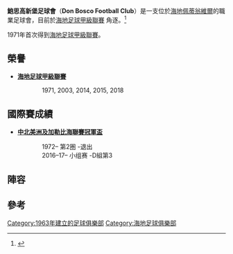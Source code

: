 {{Infobox football club
| clubname = 鮑思高新堡
| image    = 
| fullname = Don Bosco Football Club
| nickname = 
| founded  = {{start date and age|1963}}<ref>{{Cite web |url=http://www.haiti-reference.com/loisirs/football/equipes.php |title=Haiti Reference: Le Football Haitien: Équipes et Clubs |access-date=2015-09-13 |archive-date=2017-07-07 |archive-url=https://web.archive.org/web/20170707131333/http://www.haiti-reference.com/loisirs/football/equipes.php |dead-url=no }}</ref> 
| city     = [[海地|海地]][[佩蒂翁維爾|佩蒂翁維爾]]
| ground   = [[Stade_Pétionville|Stade Pétionville]]
| capacity = 5,000
| chairman = 
| manager  = 
| league   = [[海地足球甲級聯賽|海地足球甲級聯賽]]
| season   = 2016
| position = 海地甲，第 3 位
| pattern_la1=|pattern_b1=_blackstripes|pattern_ra1=|
  leftarm1=000000|body1=FFBF00|rightarm1=000000|shorts1=FFBF00|socks1=FFBF00|
}}

'''鮑思高新堡足球會'''（'''Don Bosco Football Club'''）是一支位於[[海地|海地]][[佩蒂翁維爾|佩蒂翁維爾]]的職業足球會，目前於[[海地足球甲級聯賽|海地足球甲級聯賽]] 角逐。<ref name ="Historical Dictionary">{{cite web |url=https://books.google.com/books?id=2mJB8hZzjxIC&pg=PA121&lpg=PA121&dq=Cavaly+haiti+football&source=bl&ots=Q5w1Lqr47J&sig=ShLRSBRfBjbz4nZ3FVLSBE2Ys-Q&hl=en&sa=X&ei=Sj_QVJaNIo7IsATerYDYDg&ved=0CC0Q6AEwAzgK#v=snippet&q=Don%20Bosco&f=false |title=Historical Dictionary of Haiti |author=Hall, Michael R. |page=232 |year=2012 |isbn=9780810875494 |accessdate=14 May 2015 |archive-date=2016-04-16 |archive-url=https://web.archive.org/web/20160416192110/https://books.google.com/books?id=2mJB8hZzjxIC&pg=PA121&lpg=PA121&dq=Cavaly+haiti+football&source=bl&ots=Q5w1Lqr47J&sig=ShLRSBRfBjbz4nZ3FVLSBE2Ys-Q&hl=en&sa=X&ei=Sj_QVJaNIo7IsATerYDYDg&ved=0CC0Q6AEwAzgK#v=snippet&q=Don%20Bosco&f=false |dead-url=no }}</ref>

1971年首次得到[[海地足球甲級聯賽|海地足球甲級聯賽]]。

==榮譽==
*'''[[海地足球甲級聯賽|海地足球甲級聯賽]]'''
:: 1971, 2003, 2014, 2015, 2018

==國際賽成績==
*'''[[中北美洲及加勒比海聯賽冠軍盃|中北美洲及加勒比海聯賽冠軍盃]]'''
::1972– 第2圏 -退出
::2016–17– 小组赛 -D組第3

==陣容==
{{Fs start}}
{{Fs player|no=1|nat=Haiti|name=[[Yvenel_Normil|Yvenel Normil]]|pos=GK}}
{{Fs player|no=|nat=Haiti|name=[[Pierre_Richard_Bruny|Pierre Richard Bruny]]|pos=DF}}
{{Fs player|no=|nat=Haiti|name=[[Saurel_Olrish|Saurel Olrish]]|pos=DF}}
{{Fs player|no=|nat=Haiti|name=[[Alain_François|Alain François]]|pos=DF}}
{{Fs player|no=|nat=Haiti|name=[[Windsor_Noncent|Windsor Noncent]]|pos=DF}}
{{Fs player|no=|nat=Haiti|name=[[Danny_Darius|Danny Darius]]|pos=DF}}
{{Fs player|no=|nat=Haiti|name=[[Joineus_Michelet|Joineus Michelet]]|pos=MF}}
{{Fs player|no=|nat=Haiti|name=[[James_St_Cyr|James St Cyr]]|pos=MF}}
{{Fs player|no=|nat=Haiti|name=[[Yveson_Etienne|Yveson Etienne]]|pos=FW}}
{{Fs player|no=|nat=Haiti|name=[[Reginald_Herteulou|Reginald Herteulou]]|pos=FW}}
{{Fs player|no=|nat=Haiti|name=[[Wadson_Augustin|Wadson Augustin]]|pos=FW}}
{{Fs player|no=|nat=Haiti|name=[[Jean-Philippe_Peguero|Jean-Philippe Peguero]]|pos=FW}}
{{Fs mid}}
{{Fs player|no=|nat=Haiti|name=[[Philbert_Dorceus|Philbert Dorceus]]|pos=}}
{{Fs player|no=|nat=Haiti|name=[[Sylvestre_Noel|Sylvestre Noel]]|pos=}}
{{Fs player|no=|nat=Haiti|name=[[Frederic_Simon|Frederic Simon]]|pos=}}
{{Fs player|no=|nat=Haiti|name=[[Stanley_Sanon|Stanley Sanon]]|pos=}}
{{Fs player|no=|nat=Haiti|name=[[Othniel_Rosard|Othniel Rosard]]|pos=}}
{{Fs player|no=|nat=Haiti|name=[[Benet_Philippe|Benet Philippe]]|pos=}}
{{Fs player|no=|nat=Haiti|name=[[Mathieu_Nikelson|Mathieu Nikelson]]|pos=}}
{{Fs player|no=|nat=Haiti|name=[[Jean_Garry_Guillaume|Jean Garry Guillaume]]|pos=}}
{{Fs player|no=|nat=Haiti|name=[[Jean_Dieulemps|Jean Dieulemps]]|pos=}}
{{Fs player|no=|nat=Haiti|name=[[Monumat_Junior_Constant|Monumat Junior Constant]]|pos=}}
{{Fs player|no=|nat=Haiti|name=[[Wilson_Blanc|Wilson Blanc]]|pos=}}
{{Fs player|no=|nat=Haiti|name=[[Jean_Ademar_Alliance|Jean Ademar Alliance]]|pos=}}
{{Fs end}}

==參考==
{{Reflist}}

[[Category:1963年建立的足球俱樂部|Category:1963年建立的足球俱樂部]]
[[Category:海地足球俱樂部|Category:海地足球俱樂部]]